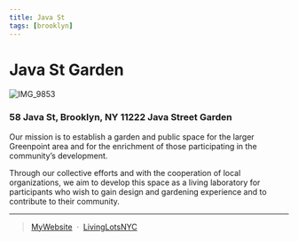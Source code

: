 ```yaml
---
title: Java St 
tags: [brooklyn]
---
```

# Java St Garden 
![IMG_9853](https://user-images.githubusercontent.com/22154417/159124181-aa66dba9-13de-4f29-b06b-d8e69f80d4a1.JPG)


<NumberOfOrg URL="https://livinglotsnyc.org/lot/3025390029/" />

### 58 Java St, Brooklyn, NY 11222 Java Street Garden

Our mission is to establish a garden and public space for the larger Greenpoint area and for the enrichment of those participating in the community’s development.

Through our collective efforts and with the cooperation of local organizations, we aim to develop this space as a living laboratory for participants who wish to gain design and gardening experience and to contribute to their community.

---
> [MyWebsite](https://www.javastreetgarden.org/visit-us/) &nbsp;&middot;&nbsp;
> [LivingLotsNYC](https://livinglotsnyc.org/lot/3025390029/)


